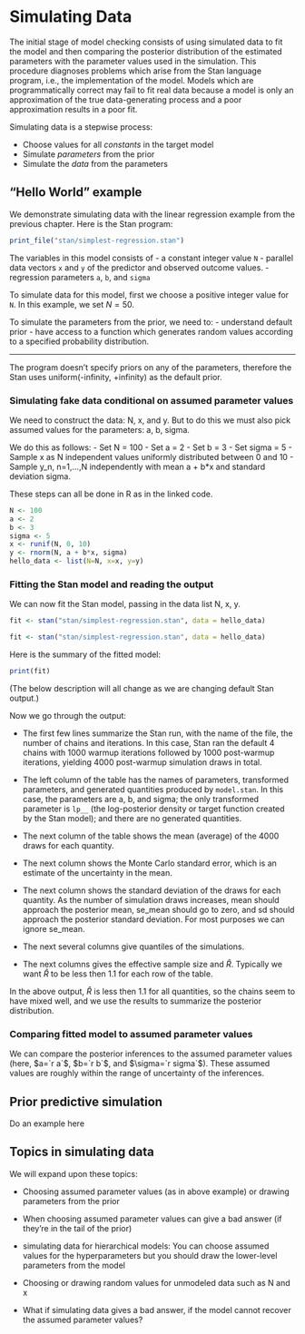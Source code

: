# Simulating Data

The initial stage of model checking consists of using simulated data
to fit the model and then comparing the posterior distribution of the
estimated parameters with the parameter values used in the simulation.
This procedure diagnoses problems which arise from the Stan language
program, i.e., the implementation of the model.
Models which are programmatically correct may fail to fit real data
because a model is only an approximation of the true data-generating process
and a poor approximation results in a poor fit.

Simulating data is a stepwise process:

- Choose values for all _constants_ in the target model
- Simulate _parameters_ from the prior
- Simulate the _data_ from the parameters


## "Hello World" example

We demonstrate simulating data with the linear regression example from the previous chapter.  Here is the Stan program:

```r

print_file("stan/simplest-regression.stan")
```

The variables in this model consists of
- a constant integer value `N`
- parallel data vectors `x` and `y` of the predictor and observed outcome values.
- regression parameters `a`, `b`, and `sigma`

To simulate data for this model, first we choose a positive integer value for `N`.  In this example, we set $N = 50$.

To simulate the parameters from the prior, we need to:
- understand default prior
- have access to a function which generates random values according to a specified probability distribution.

************


The program doesn't specify priors on any of the parameters, therefore
the Stan uses uniform(-infinity, +infinity) as the default prior.



### Simulating fake data conditional on assumed parameter values

We need to construct the data:  N, x, and y.  But to do this we must also pick assumed values for the parameters:  a, b, sigma.

We do this as follows:
- Set N = 100
- Set a = 2
- Set b = 3
- Set sigma = 5
- Sample x as N independent values uniformly distributed between 0 and 10
- Sample y_n, n=1,...,N independently with mean a + b*x and standard deviation sigma.

These steps can all be done in R as in the linked code.

```r
N <- 100
a <- 2
b <- 3
sigma <- 5
x <- runif(N, 0, 10)
y <- rnorm(N, a + b*x, sigma)
hello_data <- list(N=N, x=x, y=y)
```

### Fitting the Stan model and reading the output

We can now fit the Stan model, passing in the data list N, x, y.

```r
fit <- stan("stan/simplest-regression.stan", data = hello_data)
```
```r
fit <- stan("stan/simplest-regression.stan", data = hello_data)
```

Here is the summary of the fitted model:

```r
print(fit)
```

(The below description will all change as we are changing default Stan output.)

Now we go through the output:

* The first few lines summarize the Stan run, with the name of the
  file, the number of chains and iterations.  In this case, Stan ran
  the default 4 chains with 1000 warmup iterations followed by 1000
  post-warmup iterations, yielding 4000 post-warmup simulation draws
  in total.

* The left column of the table has the names of parameters,
  transformed parameters, and generated quantities produced by
  `model.stan`.  In this case, the parameters are a, b, and sigma; the
  only transformed parameter is `lp__` (the log-posterior density or
  target function created by the Stan model); and there are no
  generated quantities.

* The next column of the table shows the mean (average) of the 4000
  draws for each quantity.

* The next column shows the Monte Carlo standard error, which is an
  estimate of the uncertainty in the mean.

* The next column shows the standard deviation of the draws for each
  quantity.  As the number of simulation draws increases, mean should
  approach the posterior mean, se_mean should go to zero, and sd
  should approach the posterior standard deviation.  For most purposes
  we can ignore se_mean.

* The next several columns give quantiles of the simulations.

* The next columns gives the effective sample size and
  $\widehat{R}$. Typically we want $\widehat{R}$ to be less then 1.1
  for each row of the table.

In the above output, $\widehat{R}$ is less then 1.1 for all
quantities, so the chains seem to have mixed well, and we use the
results to summarize the posterior distribution.

### Comparing fitted model to assumed parameter values

We can compare the
posterior inferences to the assumed parameter values (here, $a=`r a`$, $b=`r b`$,
and $\sigma=`r sigma`$).  These assumed values are roughly within the range of
uncertainty of the inferences.

## Prior predictive simulation

Do an example here

## Topics in simulating data

We will expand upon these topics:

- Choosing assumed parameter values (as in above example) or drawing parameters from the prior

- When choosing assumed parameter values can give a bad answer (if they're in the tail of the prior)

- simulating data for hierarchical models:  You can choose assumed values for the hyperparameters but you should draw the lower-level parameters from the model

- Choosing or drawing random values for unmodeled data such as N and x

- What if simulating data gives a bad answer, if the model cannot recover the assumed parameter values?